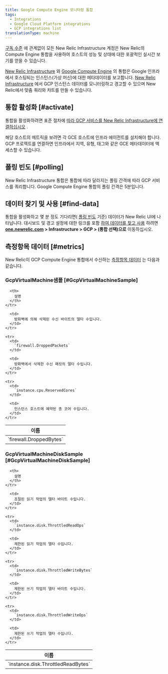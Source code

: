 ```yaml
---
title: Google Compute Engine 모니터링 통합
tags:
  - Integrations
  - Google Cloud Platform integrations
  - GCP integrations list
translationType: machine
---
```


[구독 수준](https://newrelic.com/infrastructure/pricing) 에 관계없이 모든 New Relic Infrastructure 계정은 New Relic의 Compute Engine 통합을 사용하여 호스트의 성능 및 상태에 대한 포괄적인 실시간 보기를 얻을 수 있습니다.

[New Relic Infrastructure](/docs/infrastructure/integrations-getting-started/getting-started/introduction-infrastructure-integrations) 와 [Google Compute Engine](https://cloud.google.com/compute/) 의 통합은 Google 인프라에서 호스팅되는 인스턴스(가상 머신)에 대한 메타데이터를 보고합니다. [New Relic Infrastructure](/docs/infrastructure) 에서 GCP 인스턴스 데이터를 모니터링하고 경고할 수 있으며 New Relic에서 맞춤 쿼리와 차트를 만들 수 있습니다.

## 통합 활성화 [#activate]

통합을 활성화하려면 표준 절차에 [따라 GCP 서비스를 New Relic Infrastructure에 연결하십시오](/docs/connect-google-cloud-platform-services-infrastructure) .

<Callout variant="important">
  해당 호스트의 메트릭을 보려면 각 GCE 호스트에 인프라 에이전트를 설치해야 합니다. GCP 프로젝트를 연결하면 인프라에서 지역, 유형, 태그와 같은 GCE 메타데이터에 액세스할 수 있습니다.
</Callout>

## 폴링 빈도 [#polling]

New Relic Infrastructure 통합은 통합에 따라 달라지는 폴링 간격에 따라 GCP 서비스를 쿼리합니다. Google Compute Engine 통합의 폴링 간격은 5분입니다.

## 데이터 찾기 및 사용 [#find-data]

통합을 활성화하고 몇 분 정도 기다리면( [폴링 빈도](#polling) 기준) 데이터가 New Relic UI에 나타납니다. 대시보드 및 경고 설정에 대한 링크를 포함 [하여 데이터를 찾고 사용](/docs/infrastructure/integrations/find-use-infrastructure-integration-data) 하려면 **[one.newrelic.com](https://one.newrelic.com/all-capabilities) > Infrastructure > GCP > (통합 선택)으로** 이동하십시오.

## 측정항목 데이터 [#metrics]

New Relic이 GCP Compute Engine 통합에서 수신하는 [측정항목 데이터](/docs/infrastructure/integrations-getting-started/getting-started/introduction-infrastructure-integrations#data-types) 는 다음과 같습니다.

### GcpVirtualMachine샘플 [#GcpVirtualMachineSample]

<table>
  <thead>
    <tr>
      <th style={{ width: "285px" }}>
        이름
      </th>

      <th>
        설명
      </th>
    </tr>
  </thead>

  <tbody>
    <tr>
      <td>
        `firewall.DroppedBytes`
      </td>

      <td>
        방화벽에 의해 삭제된 수신 바이트의 델타 수입니다.
      </td>
    </tr>

    <tr>
      <td>
        `firewall.DroppedPackets`
      </td>

      <td>
        방화벽에서 삭제한 수신 패킷의 델타 수입니다.
      </td>
    </tr>

    <tr>
      <td>
        `instance.cpu.ReservedCores`
      </td>

      <td>
        인스턴스 호스트에 예약된 총 코어 수입니다.
      </td>
    </tr>
  </tbody>
</table>

### GcpVirtualMachineDiskSample [#GcpVirtualMachineDiskSample]

<table>
  <thead>
    <tr>
      <th style={{ width: "285px" }}>
        이름
      </th>

      <th>
        설명
      </th>
    </tr>
  </thead>

  <tbody>
    <tr>
      <td>
        `instance.disk.ThrottledReadBytes`
      </td>

      <td>
        조절된 읽기 작업의 델타 바이트 수입니다.
      </td>
    </tr>

    <tr>
      <td>
        `instance.disk.ThrottledReadOps`
      </td>

      <td>
        제한된 읽기 작업의 델타 수입니다.
      </td>
    </tr>

    <tr>
      <td>
        `instance.disk.ThrottledWriteBytes`
      </td>

      <td>
        제한된 쓰기 작업의 델타 바이트 수입니다.
      </td>
    </tr>

    <tr>
      <td>
        `instance.disk.ThrottledWriteOps`
      </td>

      <td>
        제한된 쓰기 작업의 델타 수입니다.
      </td>
    </tr>
  </tbody>
</table>